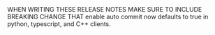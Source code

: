 ---
---

<div>
WHEN WRITING THESE RELEASE NOTES MAKE SURE TO INCLUDE BREAKING CHANGE THAT enable
auto commit now defaults to true in python, typescript, and C++ clients.
</div>


